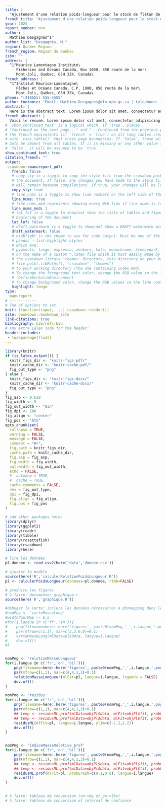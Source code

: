 ```yaml
---
title: |
  "Ajustement d'une relation poids-longueur pour le stock de flétan de l'Atlantique (*Hippoglossus hippoglossus*) du golfe du Saint-Laurent (OPANO 4RST)"
french_title: "Ajustement d'une relation poids-longueur pour le stock de flétan de l'Atlantique (*Hippoglossus hippoglossus*) du golfe du Saint-Laurent (OPANO 4RST)"
year: 2025
report_number: nnn
author: |
  Mathieu Desgagnés^1^
author_list: "Desgagnés, M."
region: Quebec Region
french_region: Région du Québec
isbn: ""
address: |
  ^1^Maurice Lamontagne Institute\
     Fisheries and Oceans Canada, Box 1000, 850 route de la mer\
     Mont-Joli, Quebec, G5H 3Z4, Canada\
french_address: |
  ^1^Institut Maurice-Lamontagne\
     Pêches et Océans Canada, C.P. 1000, 850 route de la mer\
     Mont-Joli, Québec, G5H 3Z4, Canada\
phone: "(418555) 555-5555"
author_footnote: "Email: Mathieu.Desgagnes@dfo-mpo.gc.ca | telephone: (418) 509-0879"
abstract: |
  Here is the abstract text. Lorem ipsum dolor sit amet, consectetur adipisicing elit, sed do eiusmod tempor incididunt ut labore et dolore magna aliqua. Ut enim ad minim veniam, quis nostrud exercitation ullamco laboris nisi ut aliquip ex ea commodo consequat. Duis aute irure dolor in reprehenderit in voluptate velit esse cillum dolore eu fugiat nulla pariatur. Excepteur sint occaecat cupidatat non proident, sunt in culpa qui officia deserunt mollit anim id est laborum.
french_abstract: |
  Voici le résumé. Lorem ipsum dolor sit amet, consectetur adipisicing elit, sed do eiusmod tempor incididunt ut labore et dolore magna aliqua. Ut enim ad minim veniam, quis nostrud exercitation ullamco laboris nisi ut aliquip ex ea commodo consequat. Duis aute irure dolor in reprehenderit in voluptate velit esse cillum dolore eu fugiat nulla pariatur. Excepteur sint occaecat cupidatat non proident, sunt in culpa qui officia deserunt mollit anim id est laborum.
# `show_continued_text` is a logical which, if `true`, places
# "Continued on the next page..." and "...Continued from the previous page" or
# the french equivalents (if `french` = `true`) on all long tables created
# with `csas_table()` that cross page boundaries. If `false`, these will
# both be absent from all tables. If it is missing or any other value than
# `false`, it will be assumed to be `true`
show_continued_text: true
citation_french: ""
output:
 csasdown::manureport_pdf:
   french: false
   # copy_sty is a toggle to copy the style file from the csasdown package every time you compile
   # the document. If false, any changes you have made to the style file in your project
   # will remain between compilations. If true, your changes will be lost when you compile
   copy_sty: true
   # line_nums is a toggle to show line numbers on the left side of the page. 
   line_nums: true
   # line_nums_mod represents showing every Nth line if line_nums is true
   line_nums_mod: 1
   # lot_lof is a toggle to show/not show the lists of tables and figures at the
   # beginning of the document
   lot_lof: false
   # draft_watermark is a toggle to show/not show a DRAFT watermark across every page
   draft_watermark: false
   # highlight is the theme to use for code output. Must be one of the list given by:
   # pandoc --list-highlight-styles
   # which are:
   # pygments, tango, espresso, zenburn, kate, monochrome, breezedark, haddock
   # or the name of a custom *.latex file which is most easily made by copying one from 
   # the csasdown library 'themes' directory, this directory on your machine:
   # file.path(.libPaths(), "csasdown", "themes")
   # to your working directory (the one containing index.Rmd)
   # To change the foreground text color, change the RGB value in the line containing
   # 'DefineVerbatimEnvironment'
   # To change background color, change the RGB values in the line containing 'shadecolor'
   highlight: tango
type:
  manureport
# ------------
# End of options to set
knit: (function(input, ...) csasdown::render())
site: bookdown::bookdown_site
link-citations: true
bibliography: bib/refs.bib
# Any extra LaTeX code for the header:
header-includes:
 - \usepackage{float}
---
```


```r
library(knitr)
if (is_latex_output()) {
  knitr_figs_dir <- "knitr-figs-pdf/"
  knitr_cache_dir <- "knitr-cache-pdf/"
  fig_out_type <- "png"
} else {
  knitr_figs_dir <- "knitr-figs-docx/"
  knitr_cache_dir <- "knitr-cache-docx/"
  fig_out_type <- "png"
}
fig_asp <- 0.618
fig_width <- 9
fig_out_width <- "6in"
fig_dpi <- 180
fig_align <- "center"
fig_pos <- "htb"
opts_chunk$set(
  collapse = TRUE,
  warning = FALSE,
  message = FALSE,
  comment = "#>",
  fig.path = knitr_figs_dir,
  cache.path = knitr_cache_dir,
  fig.asp = fig_asp,
  fig.width = fig_width,
  out.width = fig_out_width,
  echo = FALSE,
  #  autodep = TRUE,
  #  cache = TRUE,
  cache.comments = FALSE,
  dev = fig_out_type,
  dpi = fig_dpi,
  fig.align = fig_align,
  fig.pos = fig_pos
)
```

```r
# add other packages here:
library(dplyr)
library(ggplot2)
library(readr)
library(tibble)
library(rosettafish)
library(csasdown)
library(here)
```

```r

# lire les données
pl.donnee <- read.csv2(here('data','donnee.csv'))

# ajuster le modèle
source(here('R','calculerRelationPoidsLongueur.R'))
pl <- calculerPoidsLongueur(donnees=pl.donnee, rtmb=FALSE)

# produire les figures
# à faire: documenter graphique.r
source(here('R','graphique.R'))

#debuger la carte: inclure les données nécessaires à pbsmapping dans le dossier git
#nomPng <- 'carteMasseLong'
#widthPourMap <- 6.5
#for(i.langue in c('fr','en')){
#    png(filename=here::here('figures', paste0(nomPng,'_',i.langue,'.png')), height=widthPourMap*0.73, width=widthPourMap, units='in', res=300)
#    par(mfrow=c(1,1), mar=c(3,3,0,0)+0.1)
#    carteMasseLong(mlData=pl$data, langue=i.langue)
#    dev.off()
#}


nomPng <- 'relationMasseLongueur'
for(i.langue in c('fr','en','bil')){
    png(filename=here::here('figures', paste0(nomPng,'_',i.langue,'.png')), height=5, width=8, units='in', res=300)
    par(mfrow=c(1,1), mar=c(4,4,1,1)+0.1)
    relationMasseLongueur(mlFit=pl, langue=i.langue, legende = FALSE)
    dev.off()
}

nomPng <- 'residus'
for(i.langue in c('fr','en','bil')){
    png(filename=here::here('figures', paste0(nomPng,'_',i.langue,'.png')), height=5, width=8, units='in', res=300)
    par(mfrow=c(1,1), mar=c(4,4,1,3)+0.1)
    ## temp <- residusML.prof(mlData=objPl$data, mlFit=objPl$fit, probGraph=c(0.025,0.975), langue=i.langue)
    ## temp <- residusML.prof(mlData=objPl$data, mlFit=objPl$fit, probGraph=c(0.05,0.95), langue=i.langue)
    residusML(mlFit=pl, langue=i.langue, ylim=c(-1.2,1.2))
    dev.off()
}


nomPng <- 'indiceMasseRelative_prof'
for(i.langue in c('fr','en','bil')){
    png(filename=here::here('figures', paste0(nomPng,'_',i.langue,'.png')), height=5, width=8, units='in', res=300)
    par(mfrow=c(1,1), mar=c(4,4,1,3)+0.1)
    ## temp <- residusML.prof(mlData=objPl$data, mlFit=objPl$fit, probGraph=c(0.025,0.975), langue=i.langue)
    ## temp <- residusML.prof(mlData=objPl$data, mlFit=objPl$fit, probGraph=c(0.05,0.95), langue=i.langue)
    residusML.prof(mlFit=pl, probGraph=c(0.1,0.9), langue=i.langue)
    dev.off()
}

    
# à faire: tableau de conversion (cm->kg et po->lbs)
# à faire: tableau de conversion et interval de confiance



```